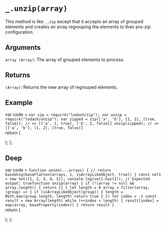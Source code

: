# `_.unzip(array)`

This method is like `_.zip` except that it accepts an array of grouped elements and creates an array regrouping the elements to their pre-zip configuration.

## Arguments
`array (Array)`: The array of grouped elements to process.

## Returns
`(Array)`: Returns the new array of regrouped elements.

## Example


var code =  `var zip = require("lodash/zip");
var unzip = require("lodash/unzip");
var zipped = zip(['a', 'b'], [1, 2], [true, false]);
// => [['a', 1, true], ['b', 2, false]]
unzip(zipped);
// => [['a', 'b'], [1, 2], [true, false]]
`   
  return (
    <div>
      <Embed source={code} />
    </div>
  );
};

<Demo/>

## Deep

var code =  `function union(...arrays) {
  // return baseUniq(baseFlatten(arrays, 1, isArrayLikeObject, true))
}
const set1 = new Set([1, 2, 3, 4, 5]);
console.log(set1.has(1));
// Expected output: truefunction unzip(array) {
  if (!(array != null && array.length)) {
    return []
  }
  let length = 0
  array = filter(array, (group) => {
    if (isArrayLikeObject(group)) {
      length = Math.max(group.length, length)
      return true
    }
  })
  let index = -1
  const result = new Array(length)
  while (++index < length) {
    result[index] = map(array, baseProperty(index))
  }
  return result
}
`   
  return (
    <div>
      <Embed source={code} />
    </div>
  );
};

<DeepDemo/>
